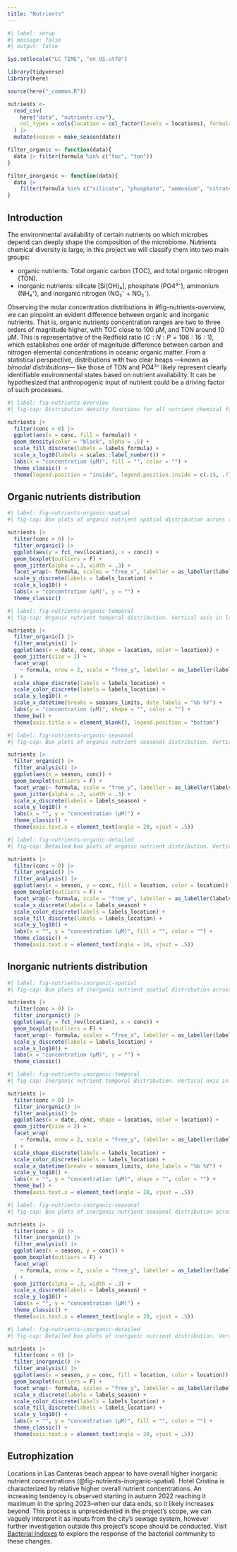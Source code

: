 ```yaml
---
title: "Nutrients"
---
```


```r
#| label: setup
#| message: false
#| output: false

Sys.setlocale("LC_TIME", "en_US.utf8")

library(tidyverse)
library(here)

source(here("_common.R"))

nutrients <- 
  read_csv(
    here("data", "nutrients.csv"),
    col_types = cols(location = col_factor(levels = locations), formula = col_factor())
  ) |> 
  mutate(season = make_season(date))

filter_organic <- function(data){
  data |> filter(formula %in% c("toc", "ton"))
}

filter_inorganic <- function(data){
  data |>
    filter(formula %in% c("silicate", "phosphate", "ammonium", "nitrates_and_nitrites"))
}
```

## Introduction

The environmental availability of certain nutrients on which microbes depend can deeply shape the composition of the microbiome. Nutrients chemical diversity is large, in this project we will classify them into two main groups:

 - organic nutrients: Total organic carbon (TOC), and total organic nitrogen (TON).
 - inorganic nutrients: silicate [Si(OH)₄], phosphate (PO4³⁻), ammonium (NH₄⁺), and inorganic nitrogen (NO₃⁻ + NO₂⁻).

Observing the molar concentration distributions in #fig-nutrients-overview, we can pinpoint an evident difference between organic and inorganic nutrients. That is, organic nutrients concentration ranges are two to three orders of magnitude higher, with TOC close to 100 μM, and TON around 10 μM. This is representative of the Redfield ratio ($C:N:P = 106:16:1$), which establishes one order of magnitude difference between carbon and nitrogen elemental concentrations in oceanic organic matter. From a statistical perspective, distributions with two clear heaps ---known as *bimodal distributions*--- like those of TON and PO4³⁻ likely represent clearly identifiable environmental states based on nutrient availability. It can be hypothesized that anthropogenic input of nutrient could be a driving factor of such processes.

```r
#| label: fig-nutrients-overview
#| fig-cap: Distribution density functions for all nutrient chemical formulas measured. Horizontal axis in logarithmic scale.

nutrients |> 
  filter(conc > 0) |> 
  ggplot(aes(x = conc, fill = formula)) +
  geom_density(color = "black", alpha = .5) +
  scale_fill_discrete(labels = labels_formula) +
  scale_x_log10(labels = scales::label_number()) +
  labs(x = "concentration (μM)", fill = "", color = "") +
  theme_classic() +
  theme(legend.position = "inside", legend.position.inside = c(.15, .7))
```

## Organic nutrients distribution

```r
#| label: fig-nutrients-organic-spatial
#| fig-cap: Box plots of organic nutrient spatial distribution across all measuring stations. Horizontal axis in logarithmic scale.

nutrients |>
  filter(conc > 0) |> 
  filter_organic() |> 
  ggplot(aes(y = fct_rev(location), x = conc)) +
  geom_boxplot(outliers = F) +
  geom_jitter(alpha = .3, width = .3) +
  facet_wrap(~ formula, scales = "free_x", labeller = as_labeller(labels_formula)) +
  scale_y_discrete(labels = labels_location) +
  scale_x_log10() +
  labs(x = "concentration (μM)", y = "") +
  theme_classic()
```

```r
#| label: fig-nutrients-organic-temporal
#| fig-cap: Organic nutrient temporal distribution. Vertical axis in logarithmic scale.

nutrients |> 
  filter_organic() |> 
  filter_analysis() |> 
  ggplot(aes(x = date, conc, shape = location, color = location)) +
  geom_jitter(size = 2) +
  facet_wrap(
    ~ formula, nrow = 2, scale = "free_y", labeller = as_labeller(labels_formula)
  ) +
  scale_shape_discrete(labels = labels_location) +
  scale_color_discrete(labels = labels_location) +
  scale_y_log10() +
  scale_x_datetime(breaks = seasons_limits, date_labels = "%b %Y") +
  labs(y = "concentration (μM)", shape = "", color = "") +
  theme_bw() +
  theme(axis.title.x = element_blank(), legend.position = "bottom")
```


```r
#| label: fig-nutrients-organic-seasonal
#| fig-cap: Box plots of organic nutrient seasonal distribution. Vertical axis in logarithmic scale.

nutrients |> 
  filter_organic() |> 
  filter_analysis() |> 
  ggplot(aes(x = season, conc)) +
  geom_boxplot(outliers = F) +
  facet_wrap(~ formula, scale = "free_y", labeller = as_labeller(labels_formula)) +
  geom_jitter(alpha = .3, width = .3) +
  scale_x_discrete(labels = labels_season) +
  scale_y_log10() +
  labs(x = "", y = "concentration (μM)") +
  theme_classic() +
  theme(axis.text.x = element_text(angle = 20, vjust = .5))
```

```r
#| label: fig-nutrients-organic-detailed
#| fig-cap: Detailed box plots of organic nutrient distribution. Vertical axis in logarithmic scale.

nutrients |> 
  filter(conc > 0) |> 
  filter_organic() |> 
  filter_analysis() |> 
  ggplot(aes(x = season, y = conc, fill = location, color = location)) +
  geom_boxplot(outliers = F) +
  facet_wrap(~ formula, scale = "free_y", labeller = as_labeller(labels_formula)) +
  scale_x_discrete(labels = labels_season) +
  scale_color_discrete(labels = labels_location) +
  scale_fill_discrete(labels = labels_location) +
  scale_y_log10() +
  labs(x = "", y = "concentration (μM)", fill = "", color = "") +
  theme_classic() +
  theme(axis.text.x = element_text(angle = 20, vjust = .5))
```

## Inorganic nutrients distribution

```r
#| label: fig-nutrients-inorganic-spatial
#| fig-cap: Box plots of inorganic nutrient spatial distribution across all measuring stations. Horizontal axis in logarithmic scale.

nutrients |>
  filter(conc > 0) |> 
  filter_inorganic() |> 
  ggplot(aes(y = fct_rev(location), x = conc)) +
  geom_boxplot(outliers = F) +
  facet_wrap(~ formula, scales = "free_x", labeller = as_labeller(labels_formula)) +
  scale_y_discrete(labels = labels_location) +
  scale_x_log10() +
  labs(x = "concentration (μM)", y = "") +
  theme_classic()
```

```r
#| label: fig-nutrients-inorganic-temporal
#| fig-cap: Inorganic nutrient temporal distribution. Vertical axis in logarithmic scale.

nutrients |> 
  filter(conc > 0) |> 
  filter_inorganic() |> 
  filter_analysis() |> 
  ggplot(aes(x = date, conc, shape = location, color = location)) +
  geom_jitter(size = 2) +
  facet_wrap(
    ~ formula, nrow = 2, scale = "free_y", labeller = as_labeller(labels_formula)
  ) +
  scale_shape_discrete(labels = labels_location) +
  scale_color_discrete(labels = labels_location) +
  scale_x_datetime(breaks = seasons_limits, date_labels = "%b %Y") +
  scale_y_log10() +
  labs(x = "", y = "concentration (μM)", shape = "", color = "") +
  theme_bw() +
  theme(axis.text.x = element_text(angle = 20, vjust = .5))
```

```r
#| label: fig-nutrients-inorganic-seasonal
#| fig-cap: Box plots of inorganic nutrient seasonal distribution across all measuring stations. Vertical axis in logarithmic scale.

nutrients |> 
  filter(conc > 0) |> 
  filter_inorganic() |> 
  filter_analysis() |> 
  ggplot(aes(x = season, y = conc)) +
  geom_boxplot(outliers = F) +
  facet_wrap(
    ~ formula, nrow = 2, scale = "free_y", labeller = as_labeller(labels_formula)
  ) +
  geom_jitter(alpha = .3, width = .3) +
  scale_x_discrete(labels = labels_season) +
  scale_y_log10() +
  labs(x = "", y = "concentration (μM)") +
  theme_classic() +
  theme(axis.text.x = element_text(angle = 20, vjust = .5))
```

```r
#| label: fig-nutrients-inorganic-detailed
#| fig-cap: Detailed box plots of inorganic nutrient distribution. Vertical axis in logarithmic scale.

nutrients |> 
  filter(conc > 0) |> 
  filter_inorganic() |> 
  filter_analysis() |> 
  ggplot(aes(x = season, y = conc, fill = location, color = location)) +
  geom_boxplot(outliers = F) +
  facet_wrap(~ formula, scales = "free_y", labeller = as_labeller(labels_formula)) +
  scale_x_discrete(labels = labels_season) +
  scale_color_discrete(labels = labels_location) +
  scale_fill_discrete(labels = labels_location) +
  scale_y_log10() +
  labs(x = "", y = "concentration (μM)", fill = "", color = "") +
  theme_classic() +
  theme(axis.text.x = element_text(angle = 20, vjust = .5))
```
## Eutrophization

Locations in Las Canteras beach appear to have overall higher inorganic nutrient concentrations (@fig-nutrients-inorganic-spatial). Hotel Cristina is characterized by relative higher overall nutrient concentrations. An increasing tendency is observed starting in autumn 2022 reaching it maximum in the spring 2023--when our data ends, so it likely increases beyond. This process is unprecedented in the project's scope, we can vaguely interpret it as inputs from the city's sewage system, however further investigation outside this project's scope should be conducted. Visit [Bacterial Indexes](bacterial-indexes.qmd) to explore the response of the bacterial community to these changes.

